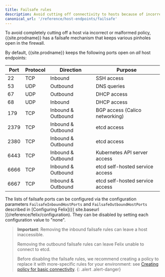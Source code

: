 ```yaml
---
title: Failsafe rules
description: Avoid cutting off connectivity to hosts because of incorrect network policies.
canonical_url: '/reference/host-endpoints/failsafe'
---
```


To avoid completely cutting off a host via incorrect or malformed
policy, {{site.prodname}} has a failsafe mechanism that keeps various pinholes open
in the firewall.

By default, {{site.prodname}} keeps the following ports open on *all* host endpoints:

| Port   | Protocol | Direction           |              Purpose                           |
|--------|----------|---------------------|------------------------------------------------|
|   22   |   TCP    |  Inbound            |             SSH access                         |
|   53   |   UDP    |  Outbound           |             DNS queries                        |
|   67   |   UDP    |  Outbound           |             DHCP access                        |
|   68   |   UDP    |  Inbound            |             DHCP access                        |
|   179  |   TCP    |  Inbound & Outbound |             BGP access (Calico networking)     |
|   2379 |   TCP    |  Inbound & Outbound |             etcd access                        |
|   2380 |   TCP    |  Inbound & Outbound |             etcd access                        |
|   6443 |   TCP    |  Inbound & Outbound |             Kubernetes API server access       |
|   6666 |   TCP    |  Inbound & Outbound |             etcd self-hosted service access    |
|   6667 |   TCP    |  Inbound & Outbound |             etcd self-hosted service access    |

The lists of failsafe ports can be configured via the configuration parameters
`FailsafeInboundHostPorts` and `FailsafeOutboundHostPorts`
described in [Configuring
Felix]({{ site.baseurl }}/reference/felix/configuration).  They
can be disabled by setting each configuration value to "none".

> **Important**: Removing the inbound failsafe rules can leave a host inaccessible.
>
> Removing the outbound failsafe rules can leave Felix unable to connect
> to etcd.
>
> Before disabling the failsafe rules, we recommend creating a policy to
> replace it with more-specific rules for your environment: see
> [Creating policy for basic connectivity](/reference/host-endpoints/connectivity).
{: .alert .alert-danger}
